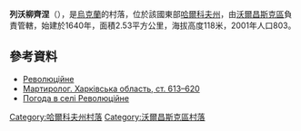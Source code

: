 {{coord|50|8|39|N|36|51|58|E|scale:100000_region:UA|display=title}}

'''列沃柳齊涅'''（{{lang-uk|Бугаївка}}），是[[烏克蘭|烏克蘭]]的村落，位於該國東部[[哈爾科夫州|哈爾科夫州]]，由[[沃爾昌斯克區|沃爾昌斯克區]]負責管轄，始建於1640年，面積2.53平方公里，海拔高度118米，2001年人口803。

==參考資料==
* [http://w1.c1.rada.gov.ua/pls/z7502/A005?rdat1=09.01.2009&rf7571=32802 Революційне]{{dead link|date=2017年11月 |bot=InternetArchiveBot |fix-attempted=yes }}
* [https://web.archive.org/web/20140223233012/http://www.memory.gov.ua:8080/data/upload/publication/main/ua/1090/41.pdf Мартиролог. Харківська область, ст. 613–620]
* [http://weather.in.ua/ua/har'kovskaja/22187 Погода в селі Революційне] {{Wayback|url=http://weather.in.ua/ua/har'kovskaja/22187 |date=20160323025314 }}

{{DEFAULTSORT:Революційне}}
[[Category:哈爾科夫州村落|Category:哈爾科夫州村落]]
[[Category:沃爾昌斯克區村落|Category:沃爾昌斯克區村落]]


{{Kharkiv-geo-stub}}